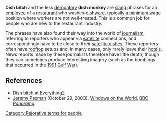 '''Dish bitch''' and the less [[derogatory]] '''dish monkey''' are [[slang]] phrases for an [[employee]] of a [[restaurant]] who washes [[dishware]], typically a [[minimum wage]] position where workers are not well-treated.  This is a common job for people who are new to the restaurant industry.

The phrases have also found their way into the world of [[journalism]], referring to reporters who appear via [[satellite]] connections, and correspondingly have to be close to their [[satellite dish]]es.  These reporters often have [[rooftop]] setups and, in many cases, only rarely leave their [[hotel]]s.  News reports made by these journalists therefore have little depth, though they can sometimes produce interesting imagery (such as the bombings that occurred in the [[1991]] [[Gulf War]]).

==References==
*[http://www.everything2.com/index.pl?node_id=620576 Dish bitch] at [[Everything2]]
*[[Jeremy Paxman]] (October 29, 2003). [http://news.bbc.co.uk/1/hi/programmes/panorama/3218681.stm Windows on the World.] [[BBC]] ''[[Panorama (television)|Panorama]]''.
[[Category:Pejorative terms for people]]